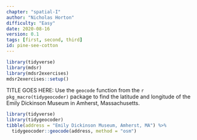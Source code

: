 ```yaml
---
chapter: "spatial-I"
author: "Nicholas Horton"
difficulty: "Easy"
date: 2020-08-16 
version: 0.1
tags: [first, second, third]
id: pine-see-cotton
---
```


```r
library(tidyverse)
library(mdsr)
library(mdsr2exercises)
mdsr2exercises::setup()
```

TITLE GOES HERE:	Use the `geocode` function from the `r pkg_macro(tidygeocoder)` package to find the latitude and longitude of the Emily Dickinson Museum in Amherst, Massachusetts. 

<!--begin-answer-->
 
```r
library(tidyverse)
library(tidygeocoder)
tibble(address = "Emily Dickinson Museum, Amherst, MA") %>%
  tidygeocoder::geocode(address, method = "osm")
```
 
<!--end-answer-->
